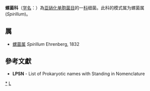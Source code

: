 {{Automatic taxobox
| taxon = Spirillaceae
| authority = Migula, 1894
| type genus = 螺菌属<br>''Spirillum''
| type genus authority = Ehrenberg, 1832
}}
'''螺菌科'''（[[学名|学名]]：{{lang|la|''Spirillaceae''}}）為[[亚硝化单胞菌目|亚硝化单胞菌目]]的一[[科|科]]细菌。此科的模式属为螺菌属(''Spirillum'')。

==属==
* [[螺菌属|螺菌属]] ''Spirillum'' Ehrenberg, 1832

==參考文獻==
{{reflist}}
* '''LPSN''' - List of Prokaryotic names with Standing in Nomenclature

{{非變形菌門革蘭氏陰性菌病原菌疾病}}
{{taxonbar}}
[[Category:_螺菌科|*]]
[[Category:1894年描述的分类群|L]]